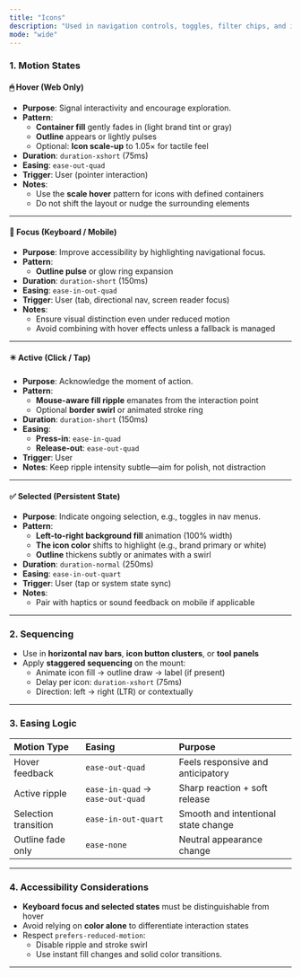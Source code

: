 ```yaml
---
title: "Icons"
description: "Used in navigation controls, toggles, filter chips, and interactive widgets. Combines icon motion with background fill and outline feedback for clarity and expressiveness."
mode: "wide"
---
```


### 1. Motion States

#### 🖱 **Hover (Web Only)**

- **Purpose**: Signal interactivity and encourage exploration.
- **Pattern**:
  - **Container fill** gently fades in (light brand tint or gray)
  - **Outline** appears or lightly pulses
  - Optional: **Icon scale-up** to 1.05× for tactile feel
- **Duration**: `duration-xshort` (75ms)
- **Easing**: `ease-out-quad`
- **Trigger**: User (pointer interaction)
- **Notes**:
  - Use the **scale hover** pattern for icons with defined containers
  - Do not shift the layout or nudge the surrounding elements

---

#### 🎯 **Focus (Keyboard / Mobile)**

- **Purpose**: Improve accessibility by highlighting navigational focus.
- **Pattern**:
  - **Outline pulse** or glow ring expansion
- **Duration**: `duration-short` (150ms)
- **Easing**: `ease-in-out-quad`
- **Trigger**: User (tab, directional nav, screen reader focus)
- **Notes**:
  - Ensure visual distinction even under reduced motion
  - Avoid combining with hover effects unless a fallback is managed

---

#### ✴️ **Active (Click / Tap)**

- **Purpose**: Acknowledge the moment of action.
- **Pattern**:
  - **Mouse-aware fill ripple** emanates from the interaction point
  - Optional **border swirl** or animated stroke ring
- **Duration**: `duration-short` (150ms)
- **Easing**:
  - **Press-in**: `ease-in-quad`
  - **Release-out**: `ease-out-quad`
- **Trigger**: User
- **Notes**: Keep ripple intensity subtle—aim for polish, not distraction

---

#### ✅ **Selected (Persistent State)**

- **Purpose**: Indicate ongoing selection, e.g., toggles in nav menus.
- **Pattern**:
  - **Left-to-right background fill** animation (100% width)
  - **The icon color** shifts to highlight (e.g., brand primary or white)
  - **Outline** thickens subtly or animates with a swirl
- **Duration**: `duration-normal` (250ms)
- **Easing**: `ease-in-out-quart`
- **Trigger**: User (tap or system state sync)
- **Notes**:
  - Pair with haptics or sound feedback on mobile if applicable

---

### 2. Sequencing

- Use in **horizontal nav bars**, **icon button clusters**, or **tool panels**
- Apply **staggered sequencing** on the mount:
  - Animate icon fill → outline draw → label (if present)
  - Delay per icon: `duration-xshort` (75ms)
  - Direction: left → right (LTR) or contextually

---

### 3. Easing Logic

| **Motion Type**      | **Easing**                       | **Purpose**                         |
| :------------------- | :------------------------------- | :---------------------------------- |
| Hover feedback       | `ease-out-quad`                  | Feels responsive and anticipatory   |
| Active ripple        | `ease-in-quad` → `ease-out-quad` | Sharp reaction \+ soft release      |
| Selection transition | `ease-in-out-quart`              | Smooth and intentional state change |
| Outline fade only    | `ease-none`                      | Neutral appearance change           |

---

### 4. Accessibility Considerations

- **Keyboard focus and selected states** must be distinguishable from hover
- Avoid relying on **color alone** to differentiate interaction states
- Respect `prefers-reduced-motion`:
  - Disable ripple and stroke swirl
  - Use instant fill changes and solid color transitions.

---